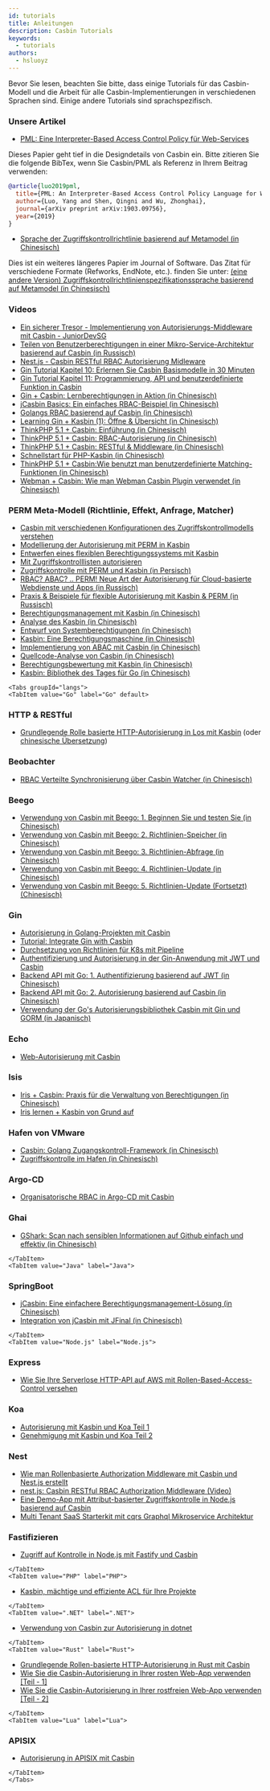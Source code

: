 ```yaml
---
id: tutorials
title: Anleitungen
description: Casbin Tutorials
keywords:
  - tutorials
authors:
  - hsluoyz
---
```




Bevor Sie lesen, beachten Sie bitte, dass einige Tutorials für das Casbin-Modell und die Arbeit für alle Casbin-Implementierungen in verschiedenen Sprachen sind. Einige andere Tutorials sind sprachspezifisch.

### Unsere Artikel

- [PML: Eine Interpreter-Based Access Control Policy für Web-Services](https://arxiv.org/abs/1903.09756)

Dieses Papier geht tief in die Designdetails von Casbin ein. Bitte zitieren Sie die folgende BibTex, wenn Sie Casbin/PML als Referenz in Ihrem Beitrag verwenden:

```bibtex
@article{luo2019pml,
  title={PML: An Interpreter-Based Access Control Policy Language for Web Services},
  author={Luo, Yang and Shen, Qingni and Wu, Zhonghai},
  journal={arXiv preprint arXiv:1903.09756},
  year={2019}
}
```

- [Sprache der Zugriffskontrollrichtlinie basierend auf Metamodel (in Chinesisch)](http://www.jos.org.cn/1000-9825/5624.htm)

Dies ist ein weiteres längeres Papier im Journal of Software. Das Zitat für verschiedene Formate (Refworks, EndNote, etc.). finden Sie unter: [(eine andere Version) Zugriffskontrollrichtlinienspezifikationssprache basierend auf Metamodel (in Chinesisch)](https://kns.cnki.net/kcms/detail/Detail.aspx?dbname=CJFDLAST2020&filename=RJXB202002012&v=)

### Videos

- [Ein sicherer Tresor - Implementierung von Autorisierungs-Middleware mit Casbin - JuniorDevSG](https://www.youtube.com/watch?v=OTT84oplR9o)
- [Teilen von Benutzerberechtigungen in einer Mikro-Service-Architektur basierend auf Casbin (in Russisch)](https://www.youtube.com/watch?v=Z5dUxH4PqYM)
- [Nest.js - Casbin RESTful RBAC Autorisierung Midleware](https://www.youtube.com/watch?v=mWlPNrCgVdE)
- [Gin Tutorial Kapitel 10: Erlernen Sie Casbin Basismodelle in 30 Minuten](https://www.bilibili.com/video/BV1qz4y167XP)
- [Gin Tutorial Kapitel 11: Programmierung, API und benutzerdefinierte Funktion in Casbin](https://www.bilibili.com/video/BV13r4y1M7AC)
- [Gin + Casbin: Lernberechtigungen in Aktion (in Chinesisch)](https://www.jtthink.com/course/132)
- [jCasbin Basics: Ein einfaches RBAC-Beispiel (in Chinesisch)](https://www.jtthink.com/course/play/2706)
- [Golangs RBAC basierend auf Casbin (in Chinesisch)](https://www.bilibili.com/video/BV1Kf4y1U7iJ)
- [Learning Gin + Kasbin (1): Öffne & Übersicht (in Chinesisch)](https://www.bilibili.com/video/BV1bp4y1a7je)
- [ThinkPHP 5.1 + Casbin: Einführung (in Chinesisch)](https://www.bilibili.com/video/BV1kz4y1Z7vd)
- [ThinkPHP 5.1 + Casbin: RBAC-Autorisierung (in Chinesisch)](https://www.bilibili.com/video/BV1A541187M4)
- [ThinkPHP 5.1 + Casbin: RESTful & Middleware (in Chinesisch)](https://www.bilibili.com/video/BV1uk4y117up)
- [Schnellstart für PHP-Kasbin (in Chinesisch)](https://www.bilibili.com/video/BV1dK4y1L7xy)
- [ThinkPHP 5.1 + Casbin:Wie benutzt man benutzerdefinierte Matching-Funktionen (in Chinesisch)](https://www.bilibili.com/video/BV1dq4y1Z78g)
- [Webman + Casbin: Wie man Webman Casbin Plugin verwendet (in Chinesisch)](https://www.bilibili.com/video/BV1X34y1Q7ZH)

### PERM Meta-Modell (Richtlinie, Effekt, Anfrage, Matcher)

- [Casbin mit verschiedenen Konfigurationen des Zugriffskontrollmodells verstehen](https://medium.com/wesionary-team/understanding-casbin-with-different-access-control-model-configurations-faebc60f6da5)
- [Modellierung der Autorisierung mit PERM in Kasbin](https://narendraj9.github.io/posts/generalized-authz.html)
- [Entwerfen eines flexiblen Berechtigungssystems mit Kasbin](https://medium.com/silo-blog/designing-a-flexible-permissions-system-with-casbin-f5d97fef17b8)
- [Mit Zugriffskontrolllisten autorisieren](https://medium.com/pragmatic-programmers/authorize-with-access-control-lists-92fbec57a920)
- [Zugriffskontrolle mit PERM und Kasbin (in Persisch)](https://vrgl.ir/npwoy)
- [RBAC? ABAC? .. PERM! Neue Art der Autorisierung für Cloud-basierte Webdienste und Apps (in Russisch)](https://habr.com/ru/post/539778/)
- [Praxis & Beispiele für flexible Autorisierung mit Kasbin & PERM (in Russisch)](https://habr.com/ru/post/540454/)
- [Berechtigungsmanagement mit Kasbin (in Chinesisch)](http://www.cnblogs.com/wang_yb/archive/2018/11/20/9987397.html)
- [Analyse des Kasbin (in Chinesisch)](https://www.cnblogs.com/xiaohunshi/p/10372881.html)
- [Entwurf von Systemberechtigungen (in Chinesisch)](https://github.com/xizhibei/blog/issues/101)
- [Kasbin: Eine Berechtigungsmaschine (in Chinesisch)](https://github.com/xizhibei/blog/issues/102)
- [Implementierung von ABAC mit Casbin (in Chinesisch)](https://www.cnblogs.com/studyzy/p/11380736.html)
- [Quellcode-Analyse von Casbin (in Chinesisch)](https://www.cnblogs.com/yjf512/p/12200206.html)
- [Berechtigungsbewertung mit Kasbin (in Chinesisch)](https://cloud.tencent.com/developer/article/1534674)
- [Kasbin: Bibliothek des Tages für Go (in Chinesisch)](https://juejin.im/post/5ee6c93ce51d45787d3484a1)

```mdx-code-block
<Tabs groupId="langs">
<TabItem value="Go" label="Go" default>
```

### HTTP & RESTful

- [Grundlegende Rolle basierte HTTP-Autorisierung in Los mit Kasbin](https://zupzup.org/casbin-http-role-auth) (oder [chinesische Übersetzung](https://studygolang.com/articles/12323))

### Beobachter

- [RBAC Verteilte Synchronisierung über Casbin Watcher (in Chinesisch)](https://hongker.github.io/2021/02/19/golang-rbac-watcher/)

### Beego

- [Verwendung von Casbin mit Beego: 1. Beginnen Sie und testen Sie (in Chinesisch)](https://blog.csdn.net/hotqin888/article/details/78460385)
- [Verwendung von Casbin mit Beego: 2. Richtlinien-Speicher (in Chinesisch)](https://blog.csdn.net/hotqin888/article/details/78571240)
- [Verwendung von Casbin mit Beego: 3. Richtlinien-Abfrage (in Chinesisch)](https://blog.csdn.net/hotqin888/article/details/78992250)
- [Verwendung von Casbin mit Beego: 4. Richtlinien-Update (in Chinesisch)](https://blog.csdn.net/hotqin888/article/details/80032538)
- [Verwendung von Casbin mit Beego: 5. Richtlinien-Update (Fortsetzt) (Chinesisch)](https://blog.csdn.net/hotqin888/article/details/80092285)

### Gin

- [Autorisierung in Golang-Projekten mit Casbin](https://medium.com/wesionary-team/authorization-in-golang-projects-using-casbin-f8fad744dae5)
- [Tutorial: Integrate Gin with Casbin](https://dev.to/maxwellhertz/tutorial-integrate-gin-with-cabsin-56m0)
- [Durchsetzung von Richtlinien für K8s mit Pipeline](https://banzaicloud.com/blog/policy-enforcement-k8s/)
- [Authentifizierung und Autorisierung in der Gin-Anwendung mit JWT und Casbin](https://medium.com/@tienbm90/authentication-and-authorization-in-gin-application-with-jwt-and-casbin-a56bbbdec90b)
- [Backend API mit Go: 1. Authentifizierung basierend auf JWT (in Chinesisch)](https://studygolang.com/topics/6998)
- [Backend API mit Go: 2. Autorisierung basierend auf Casbin (in Chinesisch)](https://studygolang.com/topics/6999)
- [Verwendung der Go's Autorisierungsbibliothek Casbin mit Gin und GORM (in Japanisch)](https://www.zaneli.com/blog/20181203)

### Echo

- [Web-Autorisierung mit Casbin](http://klotzandrew.com/blog/authorization-with-casbin)

### Isis

- [Iris + Casbin: Praxis für die Verwaltung von Berechtigungen (in Chinesisch)](https://zxc0328.github.io/2018/05/14/casbin-iris/)
- [Iris lernen + Kasbin von Grund auf](https://learnku.com/articles/41416)

### Hafen von VMware

- [Casbin: Golang Zugangskontroll-Framework (in Chinesisch)](http://www.growingdev.com/articles/2020/01/12/1578838858526.html)
- [Zugriffskontrolle im Hafen (in Chinesisch)](http://www.growingdev.com/articles/2020/01/10/1578670203670.html)

### Argo-CD

- [Organisatorische RBAC in Argo-CD mit Casbin](https://argo-cd.readthedocs.io/en/stable/operator-manual/rbac/)

### Ghai

- [GShark: Scan nach sensiblen Informationen auf Github einfach und effektiv (in Chinesisch)](https://mp.weixin.qq.com/s?__biz=MzI3MjA3MTY3Mw==&mid=2247483770&idx=1&sn=9f02c2803e1c946e8c23b16ff3eba757&chksm=eb396fecdc4ee6fa2f378e846f354f45acf6e6f540cfd54190e9353df47c7707e3a2aadf714f&token=115330850&lang=zh_CN#rd)

```mdx-code-block
</TabItem>
<TabItem value="Java" label="Java">
```

### SpringBoot

- [jCasbin: Eine einfachere Berechtigungsmanagement-Lösung (in Chinesisch)](https://blog.csdn.net/waynelee0809/article/details/85702551)
- [Integration von jCasbin mit JFinal (in Chinesisch)](http://www.jfinal.com/share/842)

```mdx-code-block
</TabItem>
<TabItem value="Node.js" label="Node.js">
```

### Express

- [Wie Sie Ihre Serverlose HTTP-API auf AWS mit Rollen-Based-Access-Control versehen](https://dev.to/matttyler/how-to-add-role-based-access-control-to-your-serverless-http-api-on-aws-17bk)

### Koa

- [Autorisierung mit Kasbin und Koa Teil 1](https://dev.to/gerybbg/authorisation-with-casbin-and-koa-part-1-2gh)
- [Genehmigung mit Kasbin und Koa Teil 2](https://dev.to/gerybbg/authorisation-with-casbin-and-koa-part-2-2io5)

### Nest

- [Wie man Rollenbasierte Authorization Middleware mit Casbin und Nest.js erstellt](https://dev.to/dwipr/how-to-create-role-based-authorization-middleware-with-casbin-and-nest-js-52gm)
- [nest.js: Casbin RESTful RBAC Authorization Middleware (Video)](https://www.youtube.com/watch?v=mWlPNrCgVdE)
- [Eine Demo-App mit Attribut-basierter Zugriffskontrolle in Node.js basierend auf Casbin](https://github.com/Jarvie8176/casbin-example)
- [Multi Tenant SaaS Starterkit mit cqrs Graphql Mikroservice Architektur](https://github.com/juicycleff/ultimate-backend)

### Fastifizieren

- [Zugriff auf Kontrolle in Node.js mit Fastify und Casbin](https://www.nearform.com/blog/access-control-node-js-fastify-and-casbin/)

```mdx-code-block
</TabItem>
<TabItem value="PHP" label="PHP">
```

- [Kasbin, mächtige und effiziente ACL für Ihre Projekte](http://phpmagazine.net/2018/11/casbin-powerful-and-efficient-acl-for-your-projects.html)

```mdx-code-block
</TabItem>
<TabItem value=".NET" label=".NET">
```

- [Verwendung von Casbin zur Autorisierung in dotnet](https://krishnamohan.dev/blog/using-casbin-for-authorization-in-dotnet)

```mdx-code-block
</TabItem>
<TabItem value="Rust" label="Rust">
```

- [Grundlegende Rollen-basierte HTTP-Autorisierung in Rust mit Casbin](https://www.zupzup.org/rust-casbin-example/)
- [Wie Sie die Casbin-Autorisierung in Ihrer rosten Web-App verwenden [Teil - 1]](https://dev.to/smrpn/how-to-use-casbin-authorization-in-your-rust-web-app-part-1-4f8f)
- [Wie Sie die Casbin-Autorisierung in Ihrer rostfreien Web-App verwenden [Teil - 2]](https://dev.to/smrpn/how-to-use-casbin-authorization-in-your-rust-web-app-part-2-1bnm)

```mdx-code-block
</TabItem>
<TabItem value="Lua" label="Lua">
```

### APISIX

- [Autorisierung in APISIX mit Casbin](https://medium.com/@rushitote/authorization-in-apisix-using-casbin-59b693669d6d)

```mdx-code-block
</TabItem>
</Tabs>
```
